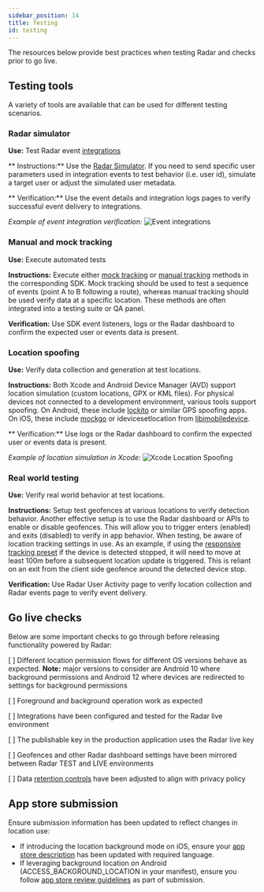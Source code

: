 ```yaml
---
sidebar_position: 14
title: Testing
id: testing
---
```


The resources below provide best practices when testing Radar and checks prior to go live.

## Testing tools

A variety of tools are available that can be used for different testing scenarios.

### Radar simulator
**Use:** Test Radar event [integrations](/integrations)

** Instructions:**  Use the [Radar Simulator](/dashboard#simulator). If you need to send specific user parameters used in integration events to test behavior (i.e. user id), simulate a target user or adjust the simulated user metadata.

** Verification:**  Use the event details and integration logs pages to verify successful event delivery to integrations.

*Example of event integration verification:*
![Event integrations](/img/testing/event_integrations.png)

###  Manual and mock tracking
**Use:** Execute automated tests

**Instructions:**  Execute either [mock tracking](/sdk/ios#mock-tracking-for-testing) or [manual tracking](/sdk/ios#manual-tracking) methods in the corresponding SDK. Mock tracking should be used to test a sequence of events (point A to B following a route), whereas manual tracking should be used verify data at a specific location. These methods are often integrated into a testing suite or QA panel.

**Verification:**  Use SDK event listeners, logs or the Radar dashboard to confirm the expected user or events data is present.

### Location spoofing
**Use:** Verify data collection and generation at test locations.

**Instructions:** Both Xcode and Android Device Manager (AVD) support location simulation (custom locations, GPX or KML files).  For physical devices not connected to a development environment, various tools support spoofing. On Android, these include [lockito](https://play.google.com/store/apps/details?id=fr.dvilleneuve.lockito) or similar GPS spoofing apps. On iOS, these include [mockgo](https://www.foneazy.com/mockgo-iphone-gps-spoofer/) or idevicesetlocation from [libimobiledevice](https://libimobiledevice.org/).

** Verification:**  Use logs or the Radar dashboard to confirm the expected user or events data is present.

*Example of location simulation in Xcode:*
![Xcode Location Spoofing](/img/testing/xcode_location_spoofing.png)

### Real world testing
**Use:** Verify real world behavior at test locations.

**Instructions:** Setup test geofences at various locations to verify detection behavior. Another effective setup is to use the Radar dashboard or APIs to enable or disable geofences. This will allow you to trigger enters (enabled) and exits (disabled) to verify in app behavior. When testing, be aware of location tracking settings in use. As an example, if using the [responsive tracking preset](/sdk/tracking#ios-presets) if the device is detected stopped, it will need to move at least 100m before a subsequent location update is triggered. This is reliant on an exit from the client side geofence around the detected device stop.

**Verification:** Use Radar User Activity page to verify location collection and Radar events page to verify event delivery.

## Go live checks

Below are some important checks to go through before releasing functionality powered by Radar:

[ ] Different location permission flows for different OS versions behave as expected. **Note:** major versions to consider are Android 10 where background permissions and Android 12 where devices are redirected to settings for background permissions

[ ] Foreground and background operation work as expected

[ ] Integrations have been configured and tested for the Radar live environment

[ ] The publishable key in the production application uses the Radar live key

[ ] Geofences and other Radar dashboard settings have been mirrored between Radar TEST and LIVE environments

[ ] Data [retention controls](/faqs#what-is-radars-data-retention-policy) have been adjusted to align with privacy policy

## App store submission

Ensure submission information has been updated to reflect changes in location use:

- If introducing the location background mode on iOS, ensure your [app store description](/sdk/ios#submit-to-app-store) has been updated with required language.
- If leveraging background location on Android (ACCESS_BACKGROUND_LOCATION in your manifest), ensure you follow [app store review guidelines](https://radar.com/blog/guide-to-play-store-background-location-approval) as part of submission.